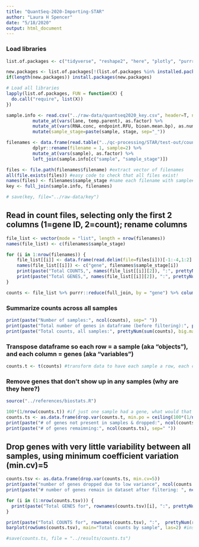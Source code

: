 ```yaml
---
title: "QuantSeq-2020-Importing-STAR"
author: "Laura H Spencer"
date: "5/18/2020"
output: html_document
---
```


### Load libraries

```r
list.of.packages <- c("tidyverse", "reshape2", "here", "plotly", "purrr") #add new libraries here 

new.packages <- list.of.packages[!(list.of.packages %in% installed.packages()[,"Package"])]
if(length(new.packages)) install.packages(new.packages)

# Load all libraries 
lapply(list.of.packages, FUN = function(X) {
  do.call("require", list(X)) 
})
```



```r
sample.info <- read.csv("../raw-data/quantseq2020_key.csv", header=T, na.strings = NA) %>%
          mutate_at(vars(lane, temp.parent), as.factor) %>% 
          mutate_at(vars(RNA.conc, endpoint.RFU, bioan.mean.bp), as.numeric) %>%
          mutate(sample_stage=paste(sample, stage, sep="_"))

filenames <- data.frame(read.table("../qc-processing/STAR/test-out/countsfilenames.txt", header = F, stringsAsFactors = F, fill = FALSE)) %>%
          dplyr::rename(filename = 1, sample=2) %>% 
          mutate_at(vars(sample), as.factor) %>% 
          left_join(sample.info[c("sample", "sample_stage")])

files <- file.path(filenames$filename) #extract vector of filenames 
all(file.exists(files)) #easy code to check that all files exist! 
names(files) <- filenames$sample_stage #name each filename with sample#_type
key <- full_join(sample.info, filenames) 

# save(key, file="../raw-data/key")
```

## Read in count files, selecting only the first 2 columns (1=gene ID, 2=count); rename columns 

```r
file_list <- vector(mode = "list", length = nrow(filenames))
names(file_list) <- c(filenames$sample_stage)

for (i in 1:nrow(filenames)) {
    file_list[[i]] <- data.frame(read.delim(file=files[i]))[-1:-4,1:2]
    names(file_list[[i]]) <- c("gene", filenames$sample_stage[i])
    print(paste("Total COUNTS,", names(file_list[[i]][2]), ":", prettyNum(sum(file_list[[i]][2]), big.mark=","), sep=" "))
    print(paste("Total GENES,", names(file_list[[i]][2]), ":", prettyNum(nrow(file_list[[i]] %>% filter(.[[2]] != 0)), big.mark=","), sep=" "))
}
```

```r
counts <- file_list %>% purrr::reduce(full_join, by = "gene") %>% column_to_rownames(var="gene") 
```

### Summarize counts across all samples  

```r
print(paste("Number of samples:", ncol(counts), sep=" "))
print(paste("Total number of genes in dataframe (before filtering):", prettyNum(nrow(counts), big.mark = ","), sep=" "))
print(paste("Total counts, all samples:", prettyNum(sum(counts), big.mark = ","), sep=" "))
```

### Transpose dataframe so each row = a sample (aka "objects"), and each column = genes (aka "variables") 
```r
counts.t <- t(counts) #transform data to have each sample a row, each column a gene 
```

### Remove genes that don't show up in any samples (why are they here?)
```r
source("../references/biostats.R")

100*(1/nrow(counts.t)) #if just one sample had a gene, what would that % be? 12.5. Use below to drop. 
counts.ts <- as.data.frame(drop.var(counts.t, min.po = ceiling(100*(1/nrow(counts.t)))))
print(paste("# of genes not present in samples & dropped:", ncol(counts.t) - ncol(counts.ts), sep=" "))
print(paste("# of genes remaimning:", ncol(counts.ts), sep=" "))
```

## Drop genes with very little variability between all samples, using minimum coefficient variation (min.cv)=5
```r
counts.tsv <- as.data.frame(drop.var(counts.ts, min.cv=5)) 
print(paste("number of genes dropped due to low variance", ncol(counts.ts) - ncol(counts.tsv)))
print(paste("# number of genes remain in dataset after filtering: ", ncol(counts.tsv))) 
```

```r
for (i in (1:nrow(counts.tsv))) {
  print(paste("Total GENES for", rownames(counts.tsv)[i], ":", prettyNum(ncol(counts.tsv[i,counts.tsv[i,]!=0]), big.mark=","), sep=" "))
}

print(paste("Total COUNTS for", rownames(counts.tsv), ":",  prettyNum(rowSums(counts.ts), big.mark = ","), sep=" "))
barplot(rowSums(counts.tsv), main="Total counts by sample", las=2) #inspect total counts by sample

#save(counts.ts, file = "../results/counts.ts")
```

